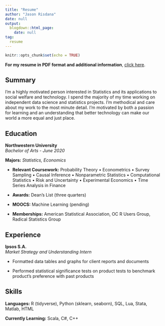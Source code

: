 ```yaml
---
title: "Resume"
author: "Jason Risdana"
date: null
output: 
  blogdown::html_page:
    date: null
tag: 
  resume
---
```


```r
knitr::opts_chunk$set(echo = TRUE)
```
**For my resume in PDF format and additional information**, [click here](/Resume_Current.pdf).

## Summary

I'm a highly motivated person interested in Statistics and its applications to social welfare and technology. I spend the majority of my time working on independent data science and statistics projects. I'm methodical and care about my work to the most minute detail. I'm motivated by both a passion for learning and an understanding that better technology can make our world a more equal and just place.

## Education

**Northwestern University**\
*Bachelor of Arts - June 2020*

**Majors:** *Statistics, Economics*\

- **Relevant Coursework:** Probability Theory • Econometrics • Survey Sampling • Causal Inference • Nonparametric Statistics • Computational Statistics • Risk and Uncertainty • Experimental Economics • Time Series Analysis in Finance 

- **Awards:** Dean’s List (three quarters)

- **MOOCS:** Machine Learning (pending) 

- **Memberships:** American Statistical Association, OC R Users Group, Radical Statistics Group

## Experience

**Ipsos S.A.**\
*Market Strategy and Understanding Intern*\

* Formatted data tables and graphs for client reports and documents 

* Performed statistical significance tests on product tests to benchmark product's preference with past products
 
## Skills

**Languages:** R (tidyverse), Python (sklearn, seaborn), SQL, Lua, Stata, Matlab, HTML

**Currently Learning:** Scala, C#, C++
